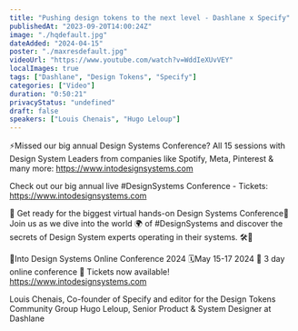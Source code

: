```yaml
---
title: "Pushing design tokens to the next level - Dashlane x Specify"
publishedAt: "2023-09-20T14:00:24Z"
image: "./hqdefault.jpg"
dateAdded: "2024-04-15"
poster: "./maxresdefault.jpg"
videoUrl: "https://www.youtube.com/watch?v=WddIeXUvVEY"
localImages: true
tags: ["Dashlane", "Design Tokens", "Specify"]
categories: ["Video"]
duration: "0:50:21"
privacyStatus: "undefined"
draft: false
speakers: ["Louis Chenais", "Hugo Leloup"]
---
```

⚡️Missed our big annual Design Systems Conference? All 15 sessions with Design System Leaders from companies like Spotify, Meta, Pinterest & many more: https://www.intodesignsystems.com

Check out our big annual live #DesignSystems Conference - Tickets: https://www.intodesignsystems.com 

🌟 Get ready for the biggest virtual hands-on Design Systems Conference🌟
Join us as we dive into the world 🌍 of #DesignSystems and discover the secrets of Design System experts operating in their systems. 🛠️🎨

📐Into Design Systems Online Conference 2024
🗓️May 15-17 2024
🚀 3 day online conference
🎫 Tickets now available! 
https://www.intodesignsystems.com


Louis Chenais, Co-founder of Specify and editor for the Design Tokens Community Group
Hugo Leloup, Senior Product & System Designer at Dashlane
